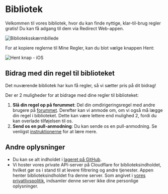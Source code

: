 # Bibliotek

Velkommen til vores bibliotek, hvor du kan finde nyttige, klar-til-brug regler gratis! Du kan få adgang til dem via Redirect Web-appen.

![Biblioteksskærmbillede](/img/library-screenshot.webp)

For at kopiere reglerne til Mine Regler, kan du blot vælge knappen Hent:

![Hent knap - iOS](/img/library-get-button-ios.gif)

## Bidrag med din regel til biblioteket

Det nuværende bibliotek har kun få regler, så vi sætter pris på dit bidrag!

Der er 2 muligheder for at bidrage med dine regler til biblioteket:

1. **Slå din regel op på forummet**: Del din omdirigeringsregel med andre brugere på [forummet](https://github.com/mshibanami/redirect-web/discussions/categories/redirect-rules). Derefter kan vi anmode om, om vi også må lægge din regel i biblioteket. Dette kan være lettere end mulighed 2, fordi du kan overlade tilføjelsen til os.
2. **Send os en pull-anmodning**: Du kan sende os en pull-anmodning. Se venligst [instruktionerne](https://github.com/mshibanami/redirect-web/tree/main/library) for at lære mere.

## Andre oplysninger

- Du kan se alt indholdet i [lageret på GitHub](https://github.com/mshibanami/redirect-web/tree/main/library).
- Vi hoster vores private API-server på Cloudflare for biblioteksindholdet, hvilket gør os i stand til at levere filtrering og andre tjenester. Appen henter biblioteksindholdet fra denne server. Som angivet i [vores privatlivspolitik](privacy-policy.mdx), indsamler denne server ikke dine personlige oplysninger.
